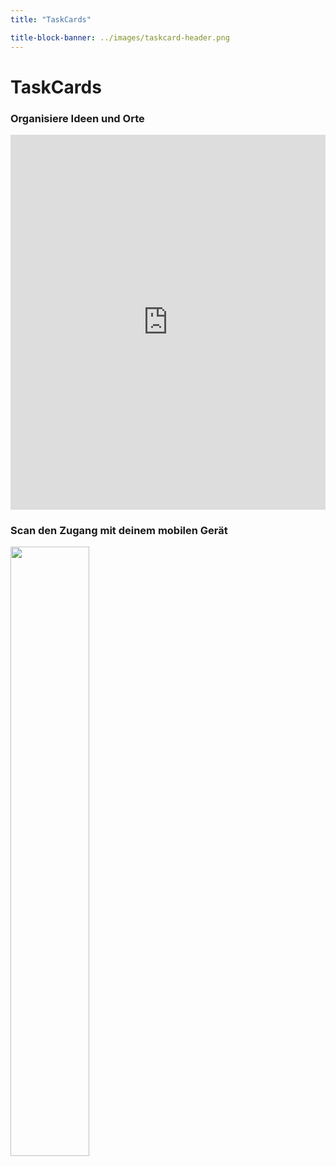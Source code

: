 ```yaml
---
title: "TaskCards"

title-block-banner: ../images/taskcard-header.png
---
```


# TaskCards
### Organisiere Ideen und Orte

<iframe src="https://www.taskcards.de/#/board/44206f9d-81ba-477d-845d-7a45de75d98e?token=d426fed9-c983-418d-bc3f-9c9b93d8d9c5" style="border:0px;width:100%;height:600px" allowfullscreen="true" webkitallowfullscreen="true" mozallowfullscreen="true"></iframe>

### Scan den Zugang mit deinem mobilen Gerät
![](/images/qrtaskcard.png){width=50%}
